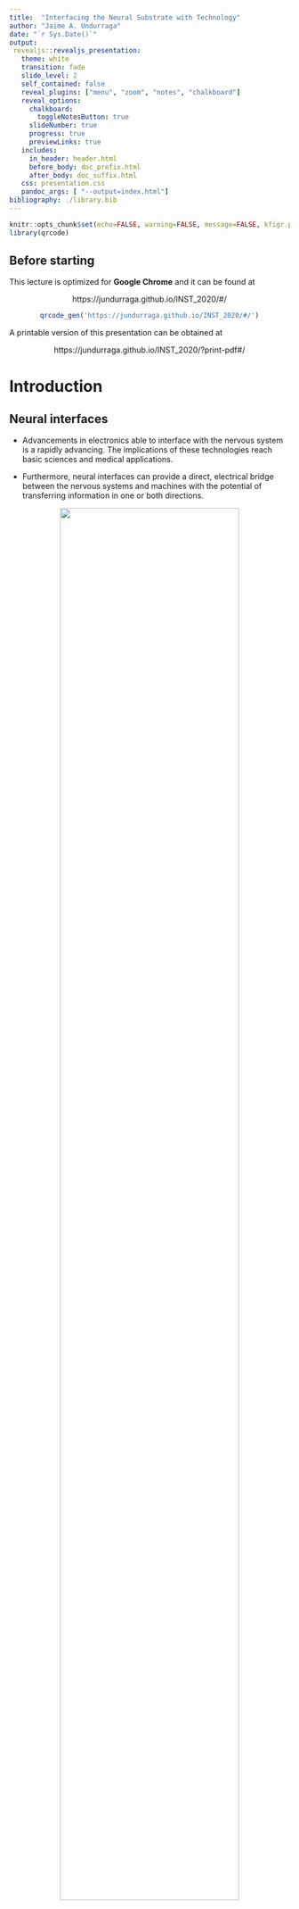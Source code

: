 ```yaml
---
title:  "Interfacing the Neural Substrate with Technology"
author: "Jaime A. Undurraga"
date: "`r Sys.Date()`"
output: 
 revealjs::revealjs_presentation:
   theme: white
   transition: fade
   slide_level: 2
   self_contained: false
   reveal_plugins: ["menu", "zoom", "notes", "chalkboard"]
   reveal_options:
     chalkboard: 
       toggleNotesButton: true
     slideNumber: true
     progress: true
     previewLinks: true
   includes:
     in_header: header.html
     before_body: doc_prefix.html
     after_body: doc_suffix.html
   css: presentation.css
   pandoc_args: [ "--output=index.html"]
bibliography: ./library.bib  
---
```


```r
knitr::opts_chunk$set(echo=FALSE, warning=FALSE, message=FALSE, kfigr.prefix=TRUE, kfigr.link=TRUE, comment=NA)
library(qrcode)
```

## Before starting

This lecture is optimized for **Google Chrome** and it can be found at

<center>
https://jundurraga.github.io/INST_2020/#/
</center>

<center>
```r
qrcode_gen('https://jundurraga.github.io/INST_2020/#/')
```
</center>


A printable version of this presentation can be obtained at

<center>
https://jundurraga.github.io/INST_2020/?print-pdf#/
</center>



# Introduction

## Neural interfaces

- Advancements in electronics able to interface with the nervous system is a rapidly advancing.
The implications of these technologies reach basic sciences and medical applications.

- Furthermore, neural interfaces can provide a direct, electrical bridge between the nervous systems and machines with the potential of transferring information in one or both directions.




<center>
![](./my_figures/types_of_bci.png){width="80%"}
</center>

<center>
From @chaudharyBrainComputerInterfaces2016
</center>

## History

- 1791 "De viribus electricitatis in motu muscolari. Commentarius" Galvani applied charges to the nerves of dead frogs’ muscles and observed contractions.

<center>
![](./my_figures/RanaBott.jpg){width="20%"}
<center>

- 1949 voltage clamp technology -> Hodgkin and Huxley to record currents carried by sodium and potassium ions through nerve cell membranes using electrochemical gradients.

- 1952 @hodgkinQuantitativeDescriptionMembrane1952 model mathematically describes the membrane potentials using a resistor–capacitor (RC) circuit model

- 1957 André Djourno and Charles Eyriès first human cochlear implant experiment

- 1961 William House first cochlear implantation

- 1978 First multiple channel CI was implanted into deaf volunteer

- 1991 [Utah](https://www.blackrockmicro.com/electrode-types/utah-array/) electrode array

- 1997 Deep brain stimulation for Parkinson’s Disease

- 2002 closed-loop brain machine interfacing in monkeys

- 2009 [BrainGate2](https://www.braingate.org): brain implant system built designed to help those affected by neurologic disease or injury.

- 2013 Responsive Neurostimulation (RNS) for epilepsy [@thomasCriticalReviewResponsive2015]

- 2013 FDA Approves First Retinal Implant (Argus II)

- 2019 [Neuralink](https://www.neuralink.com/) 3,072 electrode array [@muskIntegratedBrainmachineInterface2019]





## Hodgkin and Huxley model

<div class='multiCol'>
<div class='col'>

<center>
$C_{m}\frac{dV}{dt} = I_{Na} +  I_{K} + I_{leak} + I_{syn}$
</center>

<center>
$I_{Na} = \bar{g}_{Na} m^3 h \left(E_{Na} - V\right)$
</center>

<center>
$I_{K} = \bar{g}_{K} n^4 \left(E_{K} - V\right)$
</center>

<center>
$I_{leak} = \bar{g}_{leak} \left(E_{leak} - V\right)$
</center>

<center>
$I_{syn} = \sum_{i=1}^{n_{syn}} g_{syn_i} V$
</center>

</div>
<div class='col'>
<video src="./my_figures/41592_2020_762_MOESM5_ESM.mp4" type="video/mp4" controls height="200" width="600" preload="auto">
</video>

</div>
</div>




<center>
![](./my_figures/hodgkin_huxley_model.svg){width="100%"}
<center>

The Hodgkin-Huxley model is the central pillar of modern neuroscience research.
It implications range from molecular investigations of the structural basis of ionic channels to the basis of neural interfacing with technology. 

## Hodgkin and Huxley simulator 

**[Try this simulator](http://myselph.de/hodgkinHuxley.html)**. Set random current (IRand) to zero, current injection stop-time (tInjStop) to 50, current amplitude (IDC) to 10  and  **investigate what is the effect on the neuron's threshold and spike morphology when changing**

- pulse parameters:  duration, amplitude 
- maximum conductances: sodium (GNaMax), potassium (GKMax), leak (Gm)
- reversal potentials: sodium (ENa), potassium (EK)

<iframe width="800" height="600" marginheight="0" marginwidth="0" src="http://myselph.de/hodgkinHuxley.html" data-preview-link="true">
</iframe>


# Non-invasive Neural Interfaces

## Types of neural interfaces

![](./my_figures/non_invasive_types.png){width="100%"}

- Functional Near Infrared Spectroscopy (fNIRS)
- Functional magnetic resonance imaging (fMRI)
- Magnetoencephalography (MEG)
- Electroencephalogram (EEG)

## Recording

A neural interface builds a bidirectional communication channel between a subject’s nervous system and a man-made device.
Non-invasive methods measure the compound extracellular activity of hundreds of thousands neurons.


<div class='multiCol'>
<div class='col'>
![](./my_figures/non_invasive.png){width="100%"}
</div>
<div class='col'>

**Indirect**: 

Blood oxygen level dependent response (BOLD): a proxy measure of neural activity - **neurovascular link**

- Functional magnetic resonance imaging (fMRI)
- Functional Near Infrared Spectroscopy (fNIRS)

**Direct:**

Electrical currents

- Electroencephalogram (EEG)
- Magnetoencephalography (MEG)

**Advantages** 

- No surgery is required
- Easy to upgrade

**Disadvantages**

- Weak amplitude
- It may be difficult to achieve good contact between the sensor and the scalp (high impedance)
- Sensitive to endogenous contamination (movements, external noise)
- Portability is an issue

</div>
</div>

## Stimulation

<div class='multiCol'>
<div class='col'>
![](./my_figures/non_invasive_stim.png){width="100%"}
</div>
<div class="col">
- Transcranial current stimulation (TCS)
- Transcranial magnetic stimulation (TCS)
- Transcranial focused ultrasound (TFS)
- Transcranial photobiomodulation(tPBM)

**Advantages**

- No surgery required

**Disadvantages**

- Poor spatial resolution and low control
- Limited time 
- Portability is an issue


Is there more? 



</div>
</div>


# Invasive Neural Interfaces 

## Types of neural interfaces

<center>
![](./my_figures/implantable_electrodes.png){width="70%"}
</center>

- Non-penetrating electrodes: Electrocorticography (ECoG), Flexible μECoG electrodes (spatial resolution $\le$ millimetre range)
- Penetrating electrodes
- Optical electrodes

## Recording

<div class='multiCol'>

<div class='col' style="width: 100%">
![](./my_figures/recording_spikes.png){width="100%"}
</div>

<div class='col' style="width: 20%">
<br>

**Advantages**

- High spatial and temporal resolution 
- Increased signal-to-noise ratio
- Possibility of stimulating and recording neural activity simultaneously

**Disadvantages**

- Require surgery 
- Damage of neural and vascular structures
- Risk that any head trauma may damage the device
- Compatibility issues with other systems (e.g. MRI).

</div>

## Stimulation 

- Biphasic stimulation is the most commonly use pulse shape
- Stimulation mode: Monopolar, biopolar, multipolar (several electrodes)

<div class='multiCol'>
<div class='col'>
![](./my_figures/pulse_shapes_and_modes.png){width="100%"}
![](./my_figures/el_discrimination_paradigm.svg){width="100%"}
</div>
<div class='col'>
<br>

- Several pulse shapes 
- Several stimulation modes
- Several parameters (pulse width, rate, amplitude, polarity)
</div>
</div>


# Invasive vs. non-invasive

## Frequency and amplitude resolution of different neural interfaces

<div class='multiCol'>
<div class='col'>
![](./my_figures/electrode_type_resolution.png){width="100%"}
</div>
<div class='col'>
</div>

# Closed-loop

## Bridging the gap in two directions

<div class='multiCol'>
<div class='col'>

**Challenges**

- Large amount of data (sampling rate > 25 kHz)
- Spike detection
- Spike sorting (neural identification)
- Real-time signal processing (on-chip neural signal processing and feature extraction;  ASIC)
- Power-consumption 
- Safety 
- Ethical concerns (see @sobotImplantableTechnologyHistory2018, @gilbertEffectsClosedLoopBrain2018)

**Neural signal feature extraction**

- Neural energy in specified frequency bands
- Action potential spikes, 
- Frequency-time transformations 
- Information theory 
- Neural networks
- Sparse coding
- Decoders/Encoders

**Hardware**

- Integration of stimulating and recording front-end
- Electrical artifact reduction methods
- Signal processing

</div>
<div class='col'>
![](./my_figures/closed-loop.jpg){width="100%"}
</div>
</div>

## Applications 

<div class='multiCol'>
<div class='col'>
- Treatment of neurological disorders (epilepsy, Parkinson, depression)
- Restoring [hearing](https://www.youtube.com/embed/Vm0nZH9RahE)
- Restoring vision (retinal and visual cortex implants)
- Control of [bionic limbs](https://www.youtube.com/embed/3RUlzAsM5dM)
- Restoring [somatic sense](https://www.youtube.com/embed/_Xl6rFvuR08)
- Health monitor (wearable EEG devices [IMEC](https://www.imec-int.com/en/eeg))
- Mind-controlled devices ([hearing aids](https://videopress.com/embed/u2U3eC3K), wheelchairs)
- Speech synthesis 
</div>
<div class='col'>

<center>
**Speech synthesis example**
</center>
<center>
From @anumanchipalliSpeechSynthesisNeural2019
</center>

<video src="./my_figures/41586_2019_1119_MOESM3_ESM.mp4" type="video/mp4" controls height="300" width="600" preload="auto">

</video>

</div>
</div>


## Further reading

Some good simulators [Brian2](https://brian2.readthedocs.io/en/stable/), [NEURON](https://neuron.yale.edu/), [many others](https://compneuroweb.com/sftwr.html)

